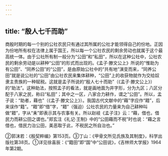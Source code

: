 ```yaml
---
---
---
```

title: “殷人七千而助”
---



商殷时期的每一个别的公社农民只有通过其所属的公社才能领得自己的份地。正因为份地所有权在法律上属于国王，所以每一个公社农民的剩余劳动也就属于这个最高统一体。由于公社所有制一般分为“公田”和“私田”，所以在这种公社中，公社农民的剩余劳动是以耕种“公田”的形式而出现的。《孟子·滕文公上》所说的“惟助为有公田”、“同养公田”的“公田”，是由原始公社中的“共有地”演变而来，“同养公田”就是说公社的“公田”由公社农民来集体耕种，“公田”上的收获物就作为交给奴隶主贵族的一种赋税。这就是孟子所说的“殷人七十而助”（《孟子·滕文公上》）的“助法”。这种助法，按照孟子的看法，就是画地面为井字形，分为九区；八区分配于八家之民，称曰“私田”；其中之一区，八家合力耕作，谓之“公田”。所以，孟子说：“助者，藉也”（《孟子·滕文公上》）。我国古代文献中的“藉”字应作“耤”，后来误作“籍”。“耤”即“借”字，“耤”（强迫）公社农民的力量来为自己耕种叫做“耤”，字从“耒”即表示其与农事有关。所以赵岐《孟子注》云：“藉，借也，借民力而耕公田之谓也。”郑玄注《礼记·王制》中的“公田藉而不税”时也说：“藉之言借也，借民力治公田，美恶取于此，不税民之所自治也。”

②郭沫若：《殷契粹编》第153页。③丁山：《甲骨文所见氏族及其制度》，科学出版社第38页。①详见徐喜辰：《“籍田”即“国”中“公田说》，《吉林师大学报》1964年第2期。